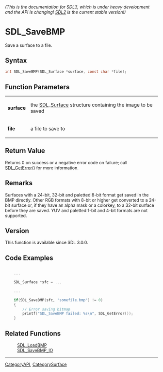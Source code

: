====== (This is the documentation for SDL3, which is under heavy development and the API is changing! [https://wiki.libsdl.org/SDL2/ SDL2] is the current stable version!) ======
= SDL_SaveBMP =

Save a surface to a file.

== Syntax ==

<syntaxhighlight lang='c'>
int SDL_SaveBMP(SDL_Surface *surface, const char *file);
</syntaxhighlight>

== Function Parameters ==

{|
|'''surface'''
|the [[SDL_Surface]] structure containing the image to be saved
|-
|'''file'''
|a file to save to
|}

== Return Value ==

Returns 0 on success or a negative error code on failure; call
[[SDL_GetError]]() for more information.

== Remarks ==

Surfaces with a 24-bit, 32-bit and paletted 8-bit format get saved in the
BMP directly. Other RGB formats with 8-bit or higher get converted to a
24-bit surface or, if they have an alpha mask or a colorkey, to a 32-bit
surface before they are saved. YUV and paletted 1-bit and 4-bit formats are
not supported.

== Version ==

This function is available since SDL 3.0.0.

== Code Examples ==

<syntaxhighlight lang='c++'>

    ...

    SDL_Surface *sfc = ...

    ...
  
    if(SDL_SaveBMP(sfc, "somefile.bmp") != 0)
    {
        // Error saving bitmap
        printf("SDL_SaveBMP failed: %s\n", SDL_GetError());
    }
</syntaxhighlight>

== Related Functions ==

:[[SDL_LoadBMP]]
:[[SDL_SaveBMP_IO]]

----
[[CategoryAPI]], [[CategorySurface]]


